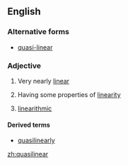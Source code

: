 ==English==

===Alternative forms===
* [[quasi-linear]]

===Adjective===
{{en-adj}}

# Very nearly [[linear]]
# {{mathematics}} Having some properties of [[linearity]]
# {{computing}} [[linearithmic]]

====Derived terms====
* [[quasilinearly]]

[[zh:quasilinear]]